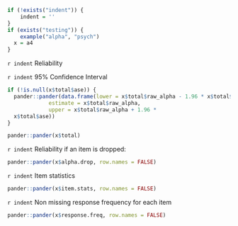 ```r
if (!exists("indent")) {
	indent = ''
}
if (exists("testing")) {
	example("alpha", "psych")
  x = a4
}
```



`r indent` Reliability

`r indent` 95% Confidence Interval
```r
if (!is.null(x$total$ase)) {
  pander::pander(data.frame(lower = x$total$raw_alpha - 1.96 * x$total$ase, 
             estimate = x$total$raw_alpha, 
             upper = x$total$raw_alpha + 1.96 * 
  x$total$ase))
}
```

```r
pander::pander(x$total)
```

`r indent`  Reliability if an item is dropped:

```r
pander::pander(x$alpha.drop, row.names = FALSE)
```

`r indent` Item statistics

```r
pander::pander(x$item.stats, row.names = FALSE)
```

`r indent` Non missing response frequency for each item

```r
pander::pander(x$response.freq, row.names = FALSE)
```
